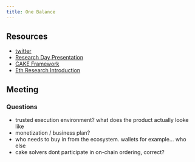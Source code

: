 ```yaml
---
title: One Balance
---
```


## Resources

- [twitter](https://x.com/OneBalance_io)
- [Research Day Presentation](https://www.youtube.com/watch?v=okDSIm7PE6I)
- [CAKE Framework](https://frontier.tech/the-cake-framework)
- [Eth Research Introduction](https://ethresear.ch/t/introducing-onebalance/19557)

## Meeting



### Questions

- trusted execution environment? what does the product actually looke like
- monetization / business plan?
- who needs to buy in from the ecosystem. wallets for example... who else
- cake solvers dont participate in on-chain ordering, correct?